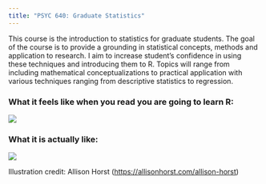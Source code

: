 ```yaml
---
title: "PSYC 640: Graduate Statistics"
---
```


This course is the introduction to statistics for graduate students. The goal of the course is to provide a grounding in statistical concepts, methods and application to research. I aim to increase student’s confidence in using these techniques and introducing them to R. Topics will range from including mathematical conceptualizations to practical application with various techniques ranging from descriptive statistics to regression.

### What it feels like when you read you are going to learn R:

![](images/clipboard-3360691954.png)

### What it is actually like: 

![](images/clipboard-1874372574.png)

Illustration credit: Allison Horst (<https://allisonhorst.com/allison-horst>)
